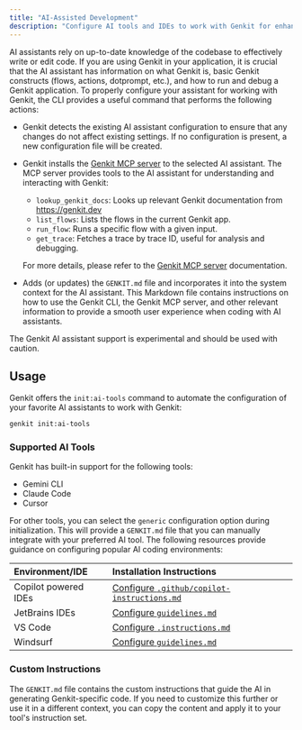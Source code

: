 ```yaml
---
title: "AI-Assisted Development"
description: "Configure AI tools and IDEs to work with Genkit for enhanced code generation."
---
```



AI assistants rely on up-to-date knowledge of the codebase to effectively write or edit code. If you are using Genkit in your application, it is crucial that the AI assistant has information on what Genkit is, basic Genkit constructs (flows, actions, dotprompt, etc.), and how to run and debug a Genkit application. To properly configure your assistant for working with Genkit, the CLI provides a useful command that performs the following actions:

- Genkit detects the existing AI assistant configuration to ensure that any changes do not affect existing settings. If no configuration is present, a new configuration file will be created.

- Genkit installs the [Genkit MCP server](/docs/mcp-server) to the selected AI assistant. The MCP server provides tools to the AI assistant for understanding and interacting with Genkit:
    -   `lookup_genkit_docs`: Looks up relevant Genkit documentation from https://genkit.dev
    -   `list_flows`: Lists the flows in the current Genkit app.
    -   `run_flow`: Runs a specific flow with a given input.
    -   `get_trace`: Fetches a trace by trace ID, useful for analysis and debugging.

    For more details, please refer to the [Genkit MCP server](/docs/mcp-server) documentation.

- Adds (or updates) the `GENKIT.md` file and incorporates it into the system context for the AI assistant. This Markdown file contains instructions on how to use the Genkit CLI, the Genkit MCP server, and other relevant information to provide a smooth user experience when coding with AI assistants.

<Aside type="caution" title="Experimental">
 The Genkit AI assistant support is experimental and should be used with caution.
</Aside>

## Usage

Genkit offers the `init:ai-tools` command to automate the configuration of your favorite AI assistants to work with Genkit:

```bash
genkit init:ai-tools
```

### Supported AI Tools

Genkit has built-in support for the following tools:

- Gemini CLI
- Claude Code
- Cursor

For other tools, you can select the `generic` configuration option during initialization. This will provide a `GENKIT.md` file that you can manually integrate with your preferred AI tool. The following resources provide guidance on configuring popular AI coding environments:


| Environment/IDE | Installation Instructions |
|:----------------|:--------------------------|
| Copilot powered IDEs | <a href="https://code.visualstudio.com/docs/copilot/copilot-customization#_custom-instructions" target="_blank">Configure `.github/copilot-instructions.md`</a> |
| JetBrains IDEs  | <a href="https://www.jetbrains.com/help/junie/customize-guidelines.html" target="_blank">Configure `guidelines.md`</a> |
| VS Code | <a href="https://code.visualstudio.com/docs/copilot/copilot-customization#_custom-instructions" target="_blank">Configure `.instructions.md`</a> |
| Windsurf | <a href="https://docs.windsurf.com/windsurf/cascade/memories#rules" target="_blank">Configure `guidelines.md`</a> |

### Custom Instructions

The `GENKIT.md` file contains the custom instructions that guide the AI in generating Genkit-specific code. If you need to customize this further or use it in a different context, you can copy the content and apply it to your tool's instruction set.


<Code code={importedCode} lang="md" class="test foo" title="GENKIT.md" />
